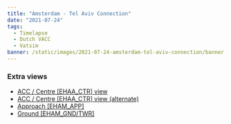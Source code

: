```yaml
---
title: "Amsterdam - Tel Aviv Connection"
date: "2021-07-24"
tags:
  - Timelapse
  - Dutch VACC
  - Vatsim
banner: /static/images/2021-07-24-amsterdam-tel-aviv-connection/banner.png
---
```


<Youtube id="CugtoHp06wg" />

### Extra views

- [ACC / Centre [EHAA_CTR] view](https://youtu.be/sd0rMzBhB0k)
- [ACC / Centre [EHAA_CTR] view (alternate)](https://youtu.be/unVsr5l0QVE)
- [Approach [EHAM_APP]](https://youtu.be/xuD5B1qivbM)
- [Ground [EHAM_GND/TWR]](https://youtu.be/zuo4h9HlC5U-sAQtk)
